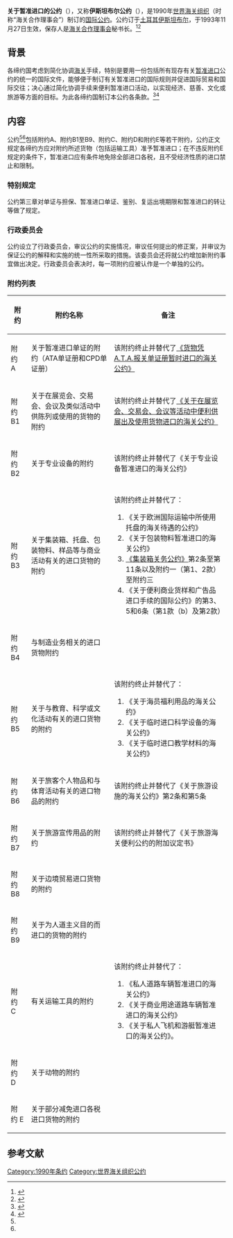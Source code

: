 {{Infobox treaty|name=伊斯坦布尔公约|long_name=关于暂准进口的公约|date_signed=1990年6月26日|date_effective=1993年11月27日|location_signed={{TUR}}[[伊斯坦布尔|伊斯坦布尔]]|depositor=[[世界海关组织|海关合作理事会]]秘书长|languages=英文、法文|parties=72(截至2020年11月25日)}}

'''关于暂准进口的公约'''（{{lang-en|Convention On Temporary Admission}}），又称'''伊斯坦布尔公约'''（{{lang-en|Istanbul Convention}}），是1990年[[世界海关组织|世界海关组织]]（时称“海关合作理事会”）制订的[[国际公约|国际公约]]。公约订于[[土耳其|土耳其]][[伊斯坦布尔|伊斯坦布尔]]，于1993年11月27日生效，保存人是[[世界海关组织|海关合作理事会]]秘书长。<ref>{{Cite web|title=POSITION AS REGARDS SIGNATURES, RATIFICATIONS AND ACCESSIONS (as at 25 November 2020) CONVENTION ON TEMPORARY ADMISSION (Istanbul Convention)|url=http://www.wcoomd.org/-/media/wco/public/global/pdf/about-us/legal-instruments/conventions-and-agreements/conventions/pg0302eb.pdf?la=en|accessdate=2020-12-29|publisher=WCO|language=en|archive-date=2020-12-05|archive-url=https://web.archive.org/web/20201205190145/http://www.wcoomd.org/-/media/wco/public/global/pdf/about-us/legal-instruments/conventions-and-agreements/conventions/pg0302eb.pdf?la=en|dead-url=no}}</ref><ref>{{Cite web|title=关于暂准进口的公约及附约A和附约B1|url=http://treaty.mfa.gov.cn/Treaty/web/detail1.jsp?objid=1531876069745|accessdate=2020-12-29|publisher=中华人民共和国条约数据库|language=zh-hans|archive-date=2021-10-14|archive-url=https://web.archive.org/web/20211014040926/http://treaty.mfa.gov.cn/Treaty/web/detail1.jsp?objid=1531876069745|dead-url=no}}</ref>

== 背景 ==
各缔约国考虑到简化协调[[海关|海关]]手续，特别是要用一份包括所有现存有关[[暂准进口|暂准进口]]公约的统一的国际文件，能够便于制订有关暂准进口的国际规则并促进国际贸易和国际交往；决心通过简化协调手续来便利暂准进口活动，以实现经济、慈善、文化或旅游等方面的目标。为此各缔约国制订本公约各条款。<ref name=":0">{{Cite web|title=关于暂准进口的公约及附约A和附约B1|url=http://treaty.mfa.gov.cn/tykfiles/20180718/1531876069746.pdf|accessdate=2020-12-29|publisher=中华人民共和国外交部|language=zh-hans}}</ref><ref name=":1">{{Cite web|title=货物暂准进口公约|url=http://www.wcoomd.org/-/media/wco/public/ch/about-us/legal-instruments/conventions-and-agreements/istanbul/istanbul_legal_text_ch_2019.pdf?la=en|accessdate=2020-12-29|publisher=WCO|language=zh-hans|archive-date=2020-12-05|archive-url=https://web.archive.org/web/20201205190122/http://www.wcoomd.org/-/media/wco/public/ch/about-us/legal-instruments/conventions-and-agreements/istanbul/istanbul_legal_text_ch_2019.pdf?la=en|dead-url=no}}</ref>

== 内容 ==
公约<ref name=":0" /><ref name=":1" />包括附约A、附约B1至B9、附约C、附约D和附约E等若干附约，公约正文规定各缔约方应对附约所述货物（包括运输工具）准予暂准进口；在不违反附约E规定的条件下，暂准进口应有条件地免除全部进口各税，且不受经济性质的进口禁止和限制。

=== 特别规定 ===
公约第三章对单证与担保、暂准进口单证、鉴别、复运出境期限和暂准进口的转让等做了规定。

=== 行政委员会 ===
公约设立了行政委员会，审议公约的实施情况，审议任何提出的修正案，并审议为保证公约的解释和实施的统一性所采取的措施。该委员会还将就公约增加新附约事宜做出决定。行政委员会表决时，每一项附约应被认作是一个单独的公约。

=== 附约列表 ===
{| class="wikitable"
|+
!附约
!附约名称
!备注
|-
|附约 A 
|关于暂准进口单证的附约（ATA单证册和CPD单证册）
|该附约终止并替代了[[货物凭A.T.A.报关单证册暂时进口的海关公约|《货物凭A.T.A.报关单证册暂时进口的海关公约》]]
|-
|附约 B1 
|关于在展览会、交易会、会议及类似活动中供陈列或使用的货物的附约 
|该附约终止并替代了[[关于在展览会、交易会、会议等事项中便利展出和需用物品进口的海关公约|《关于在展览会、交易会、会议等活动中便利供展出及使用货物进口的海关公约》]]
|-
|附约 B2
|关于专业设备的附约 
|该附约终止并替代了《关于专业设备暂准进口的海关公约》
|-
|附约 B3
|关于集装箱、托盘、包装物料、样品等与商业活动有关的进口货物的附约 
|该附约终止并替代了：

# 《关于欧洲国际运输中所使用托盘的海关待遇的公约》
# 《关于包装物料暂准进口的海关公约》
# [[集装箱关务公约|《集装箱关务公约》]]第2条至第11条以及附约一（第1、2款）至附约三
# 《关于便利商业货样和广告品进口手续的国际公约》的第3、5和6条（第1款（b）及第2款）
|-
|附约 B4
|与制造业务相关的进口货物附约 
|
|-
|附约 B5 
|关于与教育、科学或文化活动有关的进口货物的附约 
|该附约终止并替代了：

# 《关于海员福利用品的海关公约》
# 《关于临时进口科学设备的海关公约》
# 《关于临时进口教学材料的海关公约》
|-
|附约 B6
|关于旅客个人物品和与体育活动有关的进口物品的附约 
|该附约终止并替代了《关于旅游设施的海关公约》第2条和第5条
|-
|附约 B7
|关于旅游宣传用品的附约 
|该附约终止并替代了《关于旅游海关便利公约的附加议定书》
|-
|附约 B8
|关于边境贸易进口货物的附约 
|
|-
|附约 B9 
|关于为人道主义目的而进口的货物的附约
|
|-
|附约 C 
|有关运输工具的附约 
|该附约终止并替代了：

# 《私人道路车辆暂准进口的海关公约》
# 《关于商业用途道路车辆暂准进口的海关公约》
# 《关于私人飞机和游艇暂准进口的海关公约》。
|-
|附约 D 
|关于动物的附约 
|
|-
|附约 E 
|关于部分减免进口各税进口货物的附约 
|
|}


== 参考文献 ==
{{reflist}}

[[Category:1990年条约|Category:1990年条约]]
[[Category:世界海关组织公约|Category:世界海关组织公约]]